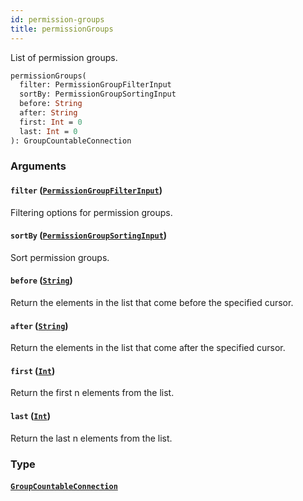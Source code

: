 ```yaml
---
id: permission-groups
title: permissionGroups
---
```


List of permission groups.

```graphql
permissionGroups(
  filter: PermissionGroupFilterInput
  sortBy: PermissionGroupSortingInput
  before: String
  after: String
  first: Int = 0
  last: Int = 0
): GroupCountableConnection

```

### Arguments

#### `filter` ([`PermissionGroupFilterInput`](/api-reference/inputs/permission-group-filter-input.mdx))

Filtering options for permission groups.

#### `sortBy` ([`PermissionGroupSortingInput`](/api-reference/inputs/permission-group-sorting-input.mdx))

Sort permission groups.

#### `before` ([`String`](/api-reference/scalars/string.mdx))

Return the elements in the list that come before the specified cursor.

#### `after` ([`String`](/api-reference/scalars/string.mdx))

Return the elements in the list that come after the specified cursor.

#### `first` ([`Int`](/api-reference/scalars/int.mdx))

Return the first n elements from the list.

#### `last` ([`Int`](/api-reference/scalars/int.mdx))

Return the last n elements from the list.

### Type

#### [`GroupCountableConnection`](/api-reference/objects/group-countable-connection.mdx)
